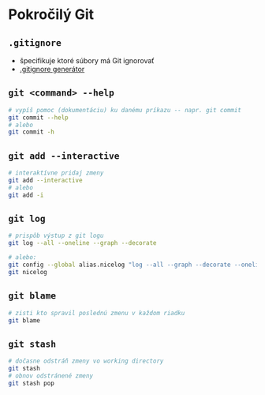 # Pokročilý Git

## `.gitignore`
- špecifikuje ktoré súbory má Git ignorovať
- [.gitignore generátor](https://www.toptal.com/developers/gitignore)

## `git <command> --help`

```zsh
# vypíš pomoc (dokumentáciu) ku danému príkazu -- napr. git commit
git commit --help 
# alebo 
git commit -h
```

## `git add --interactive`
```zsh
# interaktívne pridaj zmeny
git add --interactive 
# alebo
git add -i
```

## `git log`
```zsh
# prispôb výstup z git logu 
git log --all --oneline --graph --decorate

# alebo:
git config --global alias.nicelog "log --all --graph --decorate --oneline"
git nicelog
```

## `git blame`
```zsh
# zisti kto spravil poslednú zmenu v každom riadku
git blame
```

## `git stash`
```zsh
# dočasne odstráň zmeny vo working directory
git stash
# obnov odstránené zmeny
git stash pop
```
